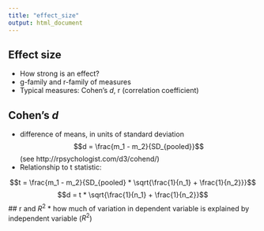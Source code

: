 ```yaml
---
title: "effect_size"
output: html_document
---
```


## Effect size

* How strong is an effect?
* g-family and r-family of measures
* Typical measures: Cohen's _d_, r (correlation coefficient)

## Cohen's _d_
* difference of means, in units of standard deviation
$$d = \frac{m_1 - m_2}{SD_{pooled}}$$ (see http://rpsychologist.com/d3/cohend/)
* Relationship to t statistic:

$$t = \frac{m_1 - m_2}{SD_{pooled} * \sqrt{\frac{1}{n_1} + \frac{1}{n_2}}}$$
$$d = t * \sqrt{\frac{1}{n_1} + \frac{1}{n_2}}$$
## r and $R^2$
* how much of variation in dependent variable is explained by independent variable ($R^2$)